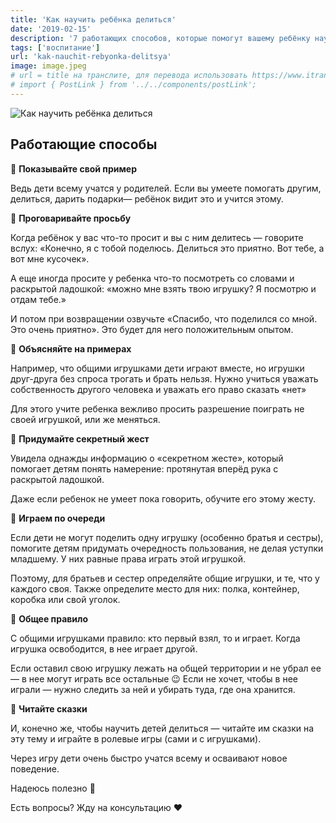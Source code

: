 ```yaml
---
title: 'Как научить ребёнка делиться'
date: '2019-02-15'
description: '7 работающих способов, которые помогут вашему ребёнку научиться делиться без нервов и криков.'
tags: ['воспитание']
url: 'kak-nauchit-rebyonka-delitsya'
image: image.jpeg
# url = title на транслите, для перевода использовать https://www.itranslit.com/
# import { PostLink } from '../../components/postLink';
---
```



![Как научить ребёнка делиться](./image.jpeg)

## Работающие способы

💜 **Показывайте свой пример**

Ведь дети всему учатся у родителей. Если вы умеете помогать другим, делиться, дарить подарки— ребёнок видит это и учится этому.

💜 **Проговаривайте просьбу**

Когда ребёнок у вас что-то просит и вы с ним делитесь — говорите вслух: «Конечно, я с тобой поделюсь. Делиться это приятно. Вот тебе, а вот мне кусочек».

А еще иногда просите у ребенка что-то посмотреть со словами и раскрытой ладошкой: «можно мне взять твою игрушку? Я посмотрю и отдам тебе.»

И потом при возвращении озвучьте «Спасибо, что поделился со мной. Это очень приятно». Это будет для него положительным опытом.

💜 **Объясняйте на примерах**

Например, что общими игрушками дети играют вместе, но игрушки друг-друга без спроса трогать и брать нельзя. Нужно учиться уважать собственность другого человека и уважать его право сказать «нет»

Для этого учите ребенка вежливо просить разрешение поиграть не своей игрушкой, или же меняться.

💜 **Придумайте секретный жест**

Увидела однажды информацию о «секретном жесте», который помогает детям понять намерение: протянутая вперёд рука с раскрытой ладошкой.

Даже если ребенок не умеет пока говорить, обучите его этому жесту.

💜 **Играем по очереди**

Если дети не могут поделить одну игрушку (особенно братья и сестры), помогите детям придумать очередность пользования, не делая уступки младшему. У них равные права играть этой игрушкой.

Поэтому, для братьев и сестер определяйте общие игрушки, и те, что у каждого своя. Также определите место для них: полка, контейнер, коробка или свой уголок.

💜 **Общее правило**

С общими игрушками правило: кто первый взял, то и играет. Когда игрушка освободится, в нее играет другой.

Если оставил свою игрушку лежать на общей территории и не убрал ее — в нее могут играть все остальные 😉 Если не хочет, чтобы в нее играли — нужно следить за ней и убирать туда, где она хранится.

💜 **Читайте сказки**

И, конечно же, чтобы научить детей делиться — читайте им сказки на эту тему и играйте в ролевые игры (сами и с игрушками).

Через игру дети очень быстро учатся всему и осваивают новое поведение.

Надеюсь полезно 🤗

Есть вопросы? <PostLink to="#how-to-get-consultation">Жду на консультацию ❤️</PostLink>
